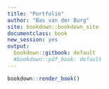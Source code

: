 ```yaml
---
title: "Portfolio"
author: "Bas van der Burg"
site: bookdown::bookdown_site
documentclass: book
new_session: yes
output:
  bookdown::gitbook: default
  #bookdown::pdf_book: default
---
```



```r
bookdown::render_book()
```

